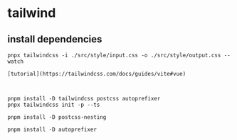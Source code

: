 # tailwind

## install dependencies



```shell
pnpx tailwindcss -i ./src/style/input.css -o ./src/style/output.css --watch

[tutorial](https://tailwindcss.com/docs/guides/vite#vue)



pnpm install -D tailwindcss postcss autoprefixer
pnpx tailwindcss init -p --ts

pnpm install -D postcss-nesting

pnpm install -D autoprefixer
```



